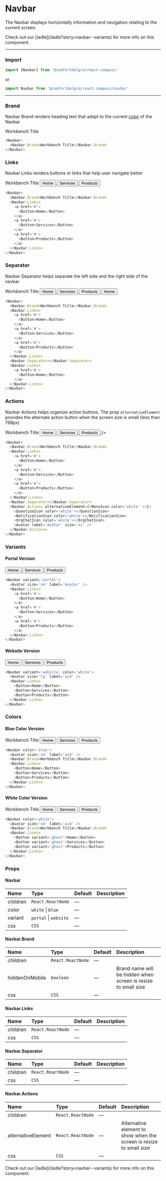 
# Navbar

The Navbar displays horizontally information and navigation relating to the current screen.

<Callout>
  Check out our [ladle](/ladle?story=navbar--variants) for more info on this
  component.
</Callout>

---

### Import

```js
import {Navbar} from '@comfortdelgro/react-compass'
```

or

```js
import Navbar from '@comfortdelgro/react-compass/navbar'
```

---

### Brand

Navbar Brand renders heading text that adapt to the current [color](#colors) of the Navbar

<section className={styles.componentShowcaseContainer}>
  <Navbar>
    <Navbar.Brand>Workbench Title</Navbar.Brand>
  </Navbar>
</section>

```js
<Navbar>
  <Navbar.Brand>Workbench Title</Navbar.Brand>
</Navbar>
```

### Links

Navbar Links renders buttons or links that help user navigate better

<section className={styles.componentShowcaseContainer}>
  <Navbar>
    <Navbar.Brand>Workbench Title</Navbar.Brand>
    <Navbar.Links>
      <a href='#'>
        <Button>Home</Button>
      </a>
      <a href='#'>
        <Button>Services</Button>
      </a>
      <a href='#'>
        <Button>Products</Button>
      </a>
    </Navbar.Links>
  </Navbar>
</section>

```js
<Navbar>
  <Navbar.Brand>Workbench Title</Navbar.Brand>
  <Navbar.Links>
    <a href='#'>
      <Button>Home</Button>
    </a>
    <a href='#'>
      <Button>Services</Button>
    </a>
    <a href='#'>
      <Button>Products</Button>
    </a>
  </Navbar.Links>
</Navbar>
```

### Separator

Navbar Separator helps separate the left side and the right side of the navbar

<section className={styles.componentShowcaseContainer}>
  <Navbar>
    <Navbar.Brand>Workbench Title</Navbar.Brand>
    <Navbar.Links>
      <a href='#'>
        <Button>Home</Button>
      </a>
      <a href='#'>
        <Button>Services</Button>
      </a>
      <a href='#'>
        <Button>Products</Button>
      </a>
    </Navbar.Links>
    <Navbar.Separator></Navbar.Separator>
    <Navbar.Links>
      <a href='#'>
        <Button>Home</Button>
      </a>
    </Navbar.Links>
  </Navbar>
</section>

```js
<Navbar>
  <Navbar.Brand>Workbench Title</Navbar.Brand>
  <Navbar.Links>
    <a href='#'>
      <Button>Home</Button>
    </a>
    <a href='#'>
      <Button>Services</Button>
    </a>
    <a href='#'>
      <Button>Products</Button>
    </a>
  </Navbar.Links>
  <Navbar.Separator></Navbar.Separator>
  <Navbar.Links>
    <a href='#'>
      <Button>Home</Button>
    </a>
  </Navbar.Links>
</Navbar>
```

### Actions

Navbar Actions helps organize action buttons. The prop `alternativeElement` provides the alternate action button when the screen size is small (less than 768px)

<section className={styles.componentShowcaseContainer}>
  <Navbar>
    <Navbar.Brand>Workbench Title</Navbar.Brand>
    <Navbar.Links>
      <a href='#'>
        <Button>Home</Button>
      </a>
      <a href='#'>
        <Button>Services</Button>
      </a>
      <a href='#'>
        <Button>Products</Button>
      </a>
    </Navbar.Links>
    <Navbar.Separator></Navbar.Separator>
    <Navbar.Actions alternativeElement={<MenuIcon color='white' />}>
      <QuestionIcon color='white'></QuestionIcon>
      <NotificationIcon color='white'></NotificationIcon>
      <OrgChatIcon color='white'></OrgChatIcon>
      <Avatar label='Avatar' size='xs' />
    </Navbar.Actions>
  </Navbar>
</section>

```js
<Navbar>
  <Navbar.Brand>Workbench Title</Navbar.Brand>
  <Navbar.Links>
    <a href='#'>
      <Button>Home</Button>
    </a>
    <a href='#'>
      <Button>Services</Button>
    </a>
    <a href='#'>
      <Button>Products</Button>
    </a>
  </Navbar.Links>
  <Navbar.Separator></Navbar.Separator>
  <Navbar.Actions alternativeElement={<MenuIcon color='white' />}>
    <QuestionIcon color='white'></QuestionIcon>
    <NotificationIcon color='white'></NotificationIcon>
    <OrgChatIcon color='white'></OrgChatIcon>
    <Avatar label='Avatar' size='xs' />
  </Navbar.Actions>
</Navbar>
```

### Variants

#### Portal Version

<section className={styles.componentShowcaseContainer}>
  <Navbar variant='portal'>
    <Avatar size='sm' label='Avatar' />
    <Navbar.Links>
      <a href='#'>
        <Button>Home</Button>
      </a>
      <a href='#'>
        <Button>Services</Button>
      </a>
      <a href='#'>
        <Button>Products</Button>
      </a>
    </Navbar.Links>
  </Navbar>
</section>

```js
<Navbar variant='portal'>
  <Avatar size='sm' label='Avatar' />
  <Navbar.Links>
    <a href='#'>
      <Button>Home</Button>
    </a>
    <a href='#'>
      <Button>Services</Button>
    </a>
    <a href='#'>
      <Button>Products</Button>
    </a>
  </Navbar.Links>
</Navbar>
```

#### Website Version

<section className={styles.componentShowcaseContainer}>
  <Navbar variant='website' color='white'>
    <Workbench width={'40px'} height={'40px'} />
    <Navbar.Links>
      <Button variant='ghost'>Home</Button>
      <Button variant='ghost'>Services</Button>
      <Button variant='ghost'>Products</Button>
    </Navbar.Links>
  </Navbar>
</section>

```js
<Navbar variant='website' color='white'>
  <Avatar size='lg' label='asd' />
  <Navbar.Links>
    <Button>Home</Button>
    <Button>Services</Button>
    <Button>Products</Button>
  </Navbar.Links>
</Navbar>
```

### Colors

#### Blue Color Version

<section className={styles.componentShowcaseContainer}>
  <Navbar color='blue'>
    <Avatar size='sm' label='asd' />
    <Navbar.Brand>Workbench Title</Navbar.Brand>
    <Navbar.Links>
      <Button>Home</Button>
      <Button>Services</Button>
      <Button>Products</Button>
    </Navbar.Links>
  </Navbar>
</section>

```js
<Navbar color='blue'>
  <Avatar size='sm' label='asd' />
  <Navbar.Brand>Workbench Title</Navbar.Brand>
  <Navbar.Links>
    <Button>Home</Button>
    <Button>Services</Button>
    <Button>Products</Button>
  </Navbar.Links>
</Navbar>
```

#### White Color Version

<section className={styles.componentShowcaseContainer}>
  <Navbar color='white'>
    <Avatar size='sm' label='asd' />
    <Navbar.Brand>Workbench Title</Navbar.Brand>
    <Navbar.Links>
      <Button variant='ghost'>Home</Button>
      <Button variant='ghost'>Services</Button>
      <Button variant='ghost'>Products</Button>
    </Navbar.Links>
  </Navbar>
</section>

```js
<Navbar color='white'>
  <Avatar size='sm' label='asd' />
  <Navbar.Brand>Workbench Title</Navbar.Brand>
  <Navbar.Links>
    <Button variant='ghost'>Home</Button>
    <Button variant='ghost'>Services</Button>
    <Button variant='ghost'>Products</Button>
  </Navbar.Links>
</Navbar>
```

### Props

#### Navbar

| Name     | Type                  | Default | Description |
| :------- | :-------------------- | :------ | :---------- |
| children | `React.ReactNode`     | —       |             |
| color    | `white` \| `blue`     | —       |             |
| variant  | `portal` \| `website` | —       |             |
| css      | `CSS`                 | —       |             |

#### Navbar.Brand

| Name           | Type              | Default | Description                                                   |
| :------------- | :---------------- | :------ | :------------------------------------------------------------ |
| children       | `React.ReactNode` | —       |                                                               |
| hiddenOnMobile | `boolean`         | —       | Brand name will be hidden when screen is resize to small size |
| css            | `CSS`             | —       |                                                               |

#### Navbar.Links

| Name     | Type              | Default | Description |
| :------- | :---------------- | :------ | :---------- |
| children | `React.ReactNode` | —       |             |
| css      | `CSS`             | —       |             |

#### Navbar.Separator

| Name     | Type              | Default | Description |
| :------- | :---------------- | :------ | :---------- |
| children | `React.ReactNode` | —       |             |
| css      | `CSS`             | —       |             |

#### Navbar.Actions

| Name               | Type              | Default | Description                                                         |
| :----------------- | :---------------- | :------ | :------------------------------------------------------------------ |
| children           | `React.ReactNode` | —       |                                                                     |
| alternativeElement | `React.ReactNode` | —       | Alternative element to show when the screen is resize to small size |
| css                | `CSS`             | —       |                                                                     |

<Callout>
  Check out our [ladle](/ladle?story=navbar--variants) for more info on this
  component.
</Callout>
